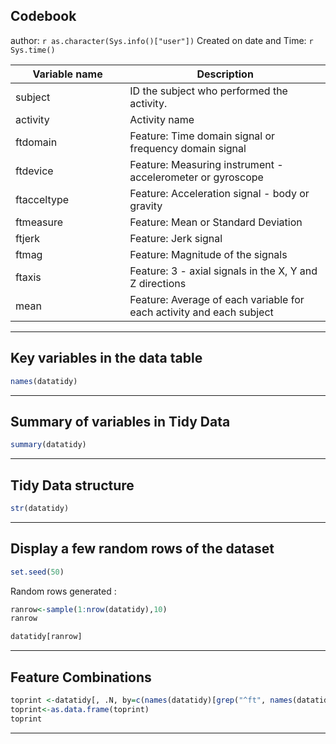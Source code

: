Codebook
---
author: `r as.character(Sys.info()["user"])` 
Created on date and Time: `r Sys.time()`

Variable name    | Description
-----------------|-----------------------------
subject          | ID the subject who performed the activity.
activity         | Activity name
ftdomain       	 | Feature: Time domain signal or frequency domain signal
ftdevice         | Feature: Measuring instrument - accelerometer or gyroscope
ftacceltype      | Feature: Acceleration signal - body or gravity
ftmeasure        | Feature: Mean or Standard Deviation
ftjerk           | Feature: Jerk signal
ftmag            | Feature: Magnitude of the signals
ftaxis           | Feature: 3 - axial signals in the X, Y and Z directions
mean		     | Feature: Average of each variable for each activity and each subject

***

Key variables in the data table
----------------------------------------

```{r, echo=FALSE}
names(datatidy)
```

***

Summary of variables in Tidy Data
---------------------------------

```{r,echo=FALSE}
summary(datatidy)
```

***

Tidy Data structure
-----------------

```{r,echo=FALSE}
str(datatidy)
```

***

Display a few random rows of the dataset
------------------------------
```{r , echo=FALSE}
set.seed(50)
```
Random rows generated : 
```{r,echo=FALSE}
ranrow<-sample(1:nrow(datatidy),10)
ranrow
```
```{r,echo=FALSE}
datatidy[ranrow]
```
***

Feature Combinations
--------------------

```{r,echo=FALSE}
toprint <-datatidy[, .N, by=c(names(datatidy)[grep("^ft", names(datatidy))])]
toprint<-as.data.frame(toprint)
toprint
```

---
